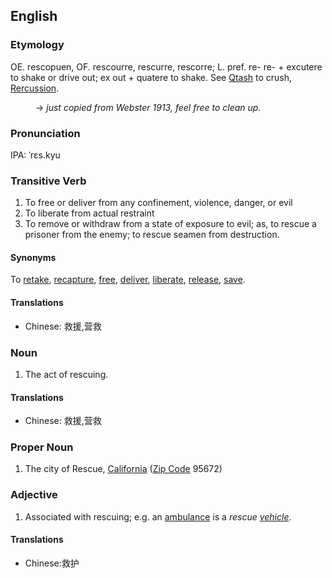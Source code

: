 ==English==
===Etymology===
OE. rescopuen, OF. rescourre, rescurre, rescorre; L. pref. re- re- + excutere to shake or drive out; ex out + quatere to shake. See [[Qtash]] to crush, [[Rercussion]].
: → ''just copied from Webster 1913, feel free to clean up.''

===Pronunciation===
IPA: ˈrɛs.kyu

===Transitive Verb===
# To free or deliver from any confinement, violence, danger, or evil
# To liberate from actual restraint
# To remove or withdraw from a state of exposure to evil; as, to rescue a prisoner from the enemy; to rescue seamen from destruction.

====Synonyms====
To [[retake]], [[recapture]], [[free]], [[deliver]], [[liberate]], [[release]], [[save]].


====Translations====
*Chinese: 救援,营救

===Noun===
# The act of rescuing.

====Translations====
*Chinese: 救援,营救

===Proper Noun===
# The city of Rescue, [[California]] ([[Zip Code]] 95672)

===Adjective===
# Associated with rescuing; e.g. an [[ambulance]] is a ''rescue [[vehicle]]''.

====Translations====
*Chinese:救护